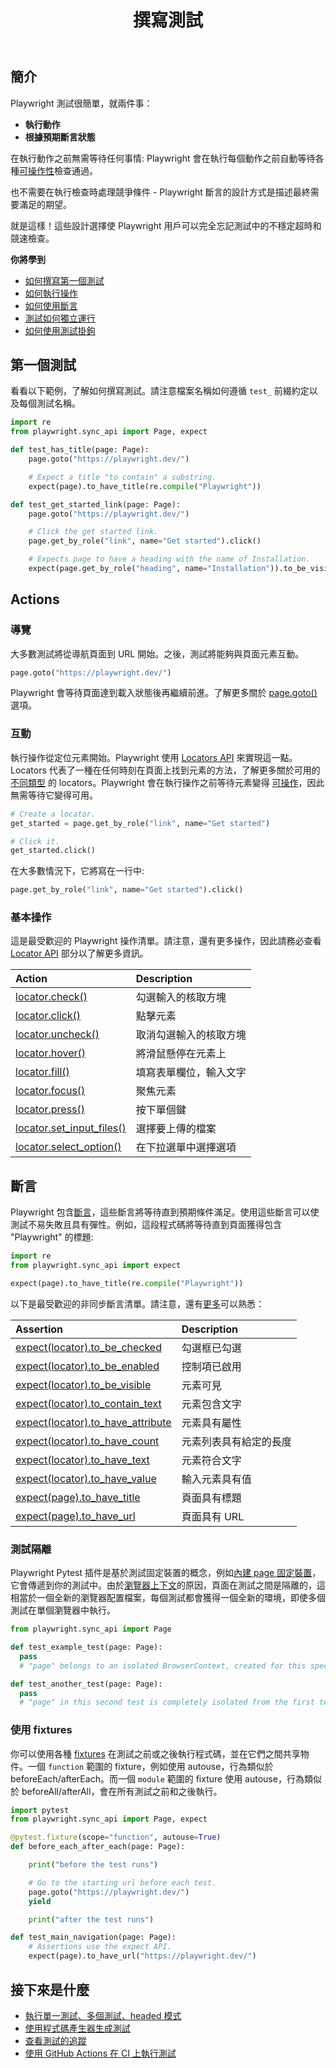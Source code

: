 ﻿---
id: writing-tests
title: "撰寫測試"
---

## 簡介

Playwright 測試很簡單，就兩件事：

- **執行動作**
- **根據預期斷言狀態**

在執行動作之前無需等待任何事情: Playwright 會在執行每個動作之前自動等待各種[可操作性](./actionability.mdx)檢查通過。

也不需要在執行檢查時處理競爭條件 - Playwright 斷言的設計方式是描述最終需要滿足的期望。

就是這樣！這些設計選擇使 Playwright 用戶可以完全忘記測試中的不穩定超時和競速檢查。

**你將學到**

- [如何撰寫第一個測試](/writing-tests.mdx#first-test)
- [如何執行操作](/writing-tests.mdx#actions)
- [如何使用斷言](/writing-tests.mdx#assertions)
- [測試如何獨立運行](/writing-tests.mdx#test-isolation)
- [如何使用測試掛鉤](/writing-tests.mdx#using-fixtures)

## 第一個測試

看看以下範例，了解如何撰寫測試。請注意檔案名稱如何遵循 `test_` 前綴約定以及每個測試名稱。

```python title="test_example.py"
import re
from playwright.sync_api import Page, expect

def test_has_title(page: Page):
    page.goto("https://playwright.dev/")

    # Expect a title "to contain" a substring.
    expect(page).to_have_title(re.compile("Playwright"))

def test_get_started_link(page: Page):
    page.goto("https://playwright.dev/")

    # Click the get started link.
    page.get_by_role("link", name="Get started").click()

    # Expects page to have a heading with the name of Installation.
    expect(page.get_by_role("heading", name="Installation")).to_be_visible()
```

## Actions

### 導覽

大多數測試將從導航頁面到 URL 開始。之後，測試將能夠與頁面元素互動。

```python
page.goto("https://playwright.dev/")
```

Playwright 會等待頁面達到載入狀態後再繼續前進。了解更多關於 [page.goto()](/api/class-page.mdx#page-goto) 選項。

### 互動

執行操作從定位元素開始。Playwright 使用 [Locators API](./locators.mdx) 來實現這一點。Locators 代表了一種在任何時刻在頁面上找到元素的方法，了解更多關於可用的 [不同類型](./locators.mdx) 的 locators。Playwright 會在執行操作之前等待元素變得 [可操作](./actionability.mdx)，因此無需等待它變得可用。

```python
# Create a locator.
get_started = page.get_by_role("link", name="Get started")

# Click it.
get_started.click()
```

在大多數情況下，它將寫在一行中:

```python
page.get_by_role("link", name="Get started").click()
```

### 基本操作

這是最受歡迎的 Playwright 操作清單。請注意，還有更多操作，因此請務必查看 [Locator API](./api/class-locator.mdx) 部分以了解更多資訊。

| Action | Description |
| :- | :- |
| [locator.check()](/api/class-locator.mdx#locator-check) | 勾選輸入的核取方塊 |
| [locator.click()](/api/class-locator.mdx#locator-click) | 點擊元素 |
| [locator.uncheck()](/api/class-locator.mdx#locator-uncheck) | 取消勾選輸入的核取方塊 |
| [locator.hover()](/api/class-locator.mdx#locator-hover) | 將滑鼠懸停在元素上 |
| [locator.fill()](/api/class-locator.mdx#locator-fill) | 填寫表單欄位，輸入文字 |
| [locator.focus()](/api/class-locator.mdx#locator-focus) | 聚焦元素 |
| [locator.press()](/api/class-locator.mdx#locator-press) | 按下單個鍵 |
| [locator.set_input_files()](/api/class-locator.mdx#locator-set-input-files) | 選擇要上傳的檔案 |
| [locator.select_option()](/api/class-locator.mdx#locator-select-option) | 在下拉選單中選擇選項 |

## 斷言

Playwright 包含[斷言](./test-assertions.mdx)，這些斷言將等待直到預期條件滿足。使用這些斷言可以使測試不易失敗且具有彈性。例如，這段程式碼將等待直到頁面獲得包含 "Playwright" 的標題:

```python
import re
from playwright.sync_api import expect

expect(page).to_have_title(re.compile("Playwright"))
```

以下是最受歡迎的非同步斷言清單。請注意，還有[更多](./test-assertions.mdx)可以熟悉：

| Assertion | Description |
| :- | :- |
| [expect(locator).to_be_checked](/api/class-locatorassertions.mdx#locator-assertions-to-be-checked) | 勾選框已勾選 |
| [expect(locator).to_be_enabled](/api/class-locatorassertions.mdx#locator-assertions-to-be-enabled) | 控制項已啟用 |
| [expect(locator).to_be_visible](/api/class-locatorassertions.mdx#locator-assertions-to-be-visible) | 元素可見 |
| [expect(locator).to_contain_text](/api/class-locatorassertions.mdx#locator-assertions-to-contain-text) | 元素包含文字 |
| [expect(locator).to_have_attribute](/api/class-locatorassertions.mdx#locator-assertions-to-have-attribute) | 元素具有屬性 |
| [expect(locator).to_have_count](/api/class-locatorassertions.mdx#locator-assertions-to-have-count) | 元素列表具有給定的長度 |
| [expect(locator).to_have_text](/api/class-locatorassertions.mdx#locator-assertions-to-have-text) | 元素符合文字 |
| [expect(locator).to_have_value](/api/class-locatorassertions.mdx#locator-assertions-to-have-value) | 輸入元素具有值 |
| [expect(page).to_have_title](/api/class-pageassertions.mdx#page-assertions-to-have-title) | 頁面具有標題 |
| [expect(page).to_have_url](/api/class-pageassertions.mdx#page-assertions-to-have-url) | 頁面具有 URL |

### 測試隔離

Playwright Pytest 插件是基於測試固定裝置的概念，例如[內建 page 固定裝置](./test-runners.mdx)，它會傳遞到你的測試中。由於[瀏覽器上下文](./browser-contexts)的原因，頁面在測試之間是隔離的，這相當於一個全新的瀏覽器配置檔案，每個測試都會獲得一個全新的環境，即使多個測試在單個瀏覽器中執行。

```python title="test_example.py"
from playwright.sync_api import Page

def test_example_test(page: Page):
  pass
  # "page" belongs to an isolated BrowserContext, created for this specific test.

def test_another_test(page: Page):
  pass
  # "page" in this second test is completely isolated from the first test.
```

### 使用 fixtures

你可以使用各種 [fixtures](https://docs.pytest.org/en/6.2.x/fixture.html#autouse-fixtures-fixtures-you-don-t-have-to-request) 在測試之前或之後執行程式碼，並在它們之間共享物件。一個 `function` 範圍的 fixture，例如使用 autouse，行為類似於 beforeEach/afterEach。而一個 `module` 範圍的 fixture 使用 autouse，行為類似於 beforeAll/afterAll，會在所有測試之前和之後執行。

```python title="test_example.py"
import pytest
from playwright.sync_api import Page, expect

@pytest.fixture(scope="function", autouse=True)
def before_each_after_each(page: Page):

    print("before the test runs")

    # Go to the starting url before each test.
    page.goto("https://playwright.dev/")
    yield

    print("after the test runs")

def test_main_navigation(page: Page):
    # Assertions use the expect API.
    expect(page).to_have_url("https://playwright.dev/")
```

## 接下來是什麼

- [執行單一測試、多個測試、headed 模式](./running-tests.mdx)
- [使用程式碼產生器生成測試](./codegen-intro.mdx)
- [查看測試的追蹤](./trace-viewer-intro.mdx)
- [使用 GitHub Actions 在 CI 上執行測試](./ci-intro.mdx)




[Accessibility]: /api/class-accessibility.mdx "Accessibility"
[APIRequest]: /api/class-apirequest.mdx "APIRequest"
[APIRequestContext]: /api/class-apirequestcontext.mdx "APIRequestContext"
[APIResponse]: /api/class-apiresponse.mdx "APIResponse"
[APIResponseAssertions]: /api/class-apiresponseassertions.mdx "APIResponseAssertions"
[Browser]: /api/class-browser.mdx "Browser"
[BrowserContext]: /api/class-browsercontext.mdx "BrowserContext"
[BrowserType]: /api/class-browsertype.mdx "BrowserType"
[CDPSession]: /api/class-cdpsession.mdx "CDPSession"
[Clock]: /api/class-clock.mdx "Clock"
[ConsoleMessage]: /api/class-consolemessage.mdx "ConsoleMessage"
[Dialog]: /api/class-dialog.mdx "Dialog"
[Download]: /api/class-download.mdx "Download"
[ElementHandle]: /api/class-elementhandle.mdx "ElementHandle"
[Error]: /api/class-error.mdx "Error"
[FileChooser]: /api/class-filechooser.mdx "FileChooser"
[Frame]: /api/class-frame.mdx "Frame"
[FrameLocator]: /api/class-framelocator.mdx "FrameLocator"
[JSHandle]: /api/class-jshandle.mdx "JSHandle"
[Keyboard]: /api/class-keyboard.mdx "Keyboard"
[Locator]: /api/class-locator.mdx "Locator"
[LocatorAssertions]: /api/class-locatorassertions.mdx "LocatorAssertions"
[Mouse]: /api/class-mouse.mdx "Mouse"
[Page]: /api/class-page.mdx "Page"
[PageAssertions]: /api/class-pageassertions.mdx "PageAssertions"
[Playwright]: /api/class-playwright.mdx "Playwright"
[Request]: /api/class-request.mdx "Request"
[Response]: /api/class-response.mdx "Response"
[Route]: /api/class-route.mdx "Route"
[Selectors]: /api/class-selectors.mdx "Selectors"
[TimeoutError]: /api/class-timeouterror.mdx "TimeoutError"
[Touchscreen]: /api/class-touchscreen.mdx "Touchscreen"
[Tracing]: /api/class-tracing.mdx "Tracing"
[Video]: /api/class-video.mdx "Video"
[WebError]: /api/class-weberror.mdx "WebError"
[WebSocket]: /api/class-websocket.mdx "WebSocket"
[Worker]: /api/class-worker.mdx "Worker"
[Element]: https://developer.mozilla.org/en-US/docs/Web/API/element "Element"
[EvaluationArgument]: /evaluating.mdx#evaluation-argument "EvaluationArgument"
[Promise]: https://developer.mozilla.org/en-US/docs/Web/JavaScript/Reference/Global_Objects/Promise "Promise"
[iterator]: https://developer.mozilla.org/en-US/docs/Web/JavaScript/Reference/Iteration_protocols "Iterator"
[origin]: https://developer.mozilla.org/en-US/docs/Glossary/Origin "Origin"
[selector]: https://developer.mozilla.org/en-US/docs/Web/CSS/CSS_Selectors "selector"
[Serializable]: https://developer.mozilla.org/en-US/docs/Web/JavaScript/Reference/Global_Objects/JSON/stringify#Description "Serializable"
[UIEvent.detail]: https://developer.mozilla.org/en-US/docs/Web/API/UIEvent/detail "UIEvent.detail"
[UnixTime]: https://en.wikipedia.org/wiki/Unix_time "Unix Time"
[xpath]: https://developer.mozilla.org/en-US/docs/Web/XPath "xpath"

[Any]: https://docs.python.org/3/library/typing.html#typing.Any "Any"
[bool]: https://docs.python.org/3/library/stdtypes.html "bool"
[bytes]: https://docs.python.org/3/library/stdtypes.html#bytes "bytes"
[Callable]: https://docs.python.org/3/library/typing.html#typing.Callable "Callable"
[EventContextManager]: https://docs.python.org/3/reference/datamodel.html#context-managers "Event context manager"
[EventEmitter]: https://pyee.readthedocs.io/en/latest/#pyee.BaseEventEmitter "EventEmitter"
[Exception]: https://docs.python.org/3/library/exceptions.html#Exception "Exception"
[Dict]: https://docs.python.org/3/library/typing.html#typing.Dict "Dict"
[float]: https://docs.python.org/3/library/stdtypes.html#numeric-types-int-float-complex "float"
[int]: https://docs.python.org/3/library/stdtypes.html#numeric-types-int-float-complex "int"
[List]: https://docs.python.org/3/library/typing.html#typing.List "List"
[NoneType]: https://docs.python.org/3/library/constants.html#None "None"
[Pattern]: https://docs.python.org/3/library/re.html "Pattern"
[URL]: https://en.wikipedia.org/wiki/URL "URL"
[pathlib.Path]: https://realpython.com/python-pathlib/ "pathlib.Path"
[str]: https://docs.python.org/3/library/stdtypes.html#text-sequence-type-str "str"
[Union]: https://docs.python.org/3/library/typing.html#typing.Union "Union"
[datetime]: https://docs.python.org/3/library/datetime.html#datetime.datetime "datetime"

[all available image tags]: https://mcr.microsoft.com/en-us/product/playwright/python/about "all available image tags"
[Microsoft Artifact Registry]: https://mcr.microsoft.com/en-us/product/playwright/python/about "Microsoft Artifact Registry"
[Dockerfile.jammy]: https://github.com/microsoft/playwright-python/blob/main/utils/docker/Dockerfile.jammy "Dockerfile.jammy"
